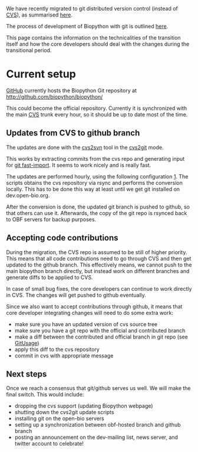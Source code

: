 We have recently migrated to git distributed version control (instead of [[CVS]]), as summarised [[git|here]].

The process of development of Biopython with git is outlined [[GitUsage|here]].

This page contains the information on the technicalities of the transition itself and how the core developers should deal with the changes during the transitional period.

= Current setup =

[http://github.com/ GitHub] currently hosts the Biopython Git repository at http://github.com/biopython/biopython/

This could become the official repository. Currently it is synchronized with the main [[CVS]] trunk every hour, so it should be up to date most of the time.

== Updates from CVS to github branch ==

The updates are done with the [http://cvs2svn.tigris.org/ cvs2svn] tool in the [http://cvs2svn.tigris.org/cvs2git.html cvs2git] mode.

This works by extracting commits from the cvs repo and generating input for [http://www.kernel.org/pub/software/scm/git/docs/git-fast-import.html git fast-import]. It seems to work nicely and is really fast. 

The updates are performed hourly, using the following configuration [http://bartek.rezolwenta.eu.org/biopython_git_update/]. 
The scripts obtains the cvs repository via rsync and performs the conversion locally. This has to be done this way at least until we get git installed on dev.open-bio.org.

After the conversion is done, the updated git branch is pushed to github, so that others can use it. Afterwards, the copy of the git repo is rsynced back to OBF servers for backup purposes.


== Accepting code contributions ==

During the migration, the CVS repo is assumed to be still of higher priority. This means that all code contributions need to go through CVS and then get updated to the github branch. This effectively means, we cannot push to the main biopython branch directly, but instead work on different branches and generate diffs to be applied to CVS. 

In case of small bug fixes, the core developers can continue to work directly in CVS. The changes will get pushed to github eventually.

Since we also want to accept contributions through github, it means that core developer integrating changes will need to do some extra work:
* make sure you have an updated version of cvs source tree
* make sure you have a git repo with the official and contributed branch
* make a diff between the contributed and official branch in git repo (see [[GitUsage]])
* apply this diff to the cvs repository
* commit in cvs with appropriate message


== Next steps ==

Once we reach a consensus that git/github serves us well. We will make the final switch. This would include:
* dropping the cvs support (updating Biopython webpage)
* shutting down the cvs2git update scripts 
* installing git on the open-bio servers
* setting up a synchronization between obf-hosted branch and github branch
* posting an announcement on the dev-mailing list, news server, and twitter account to celebrate!